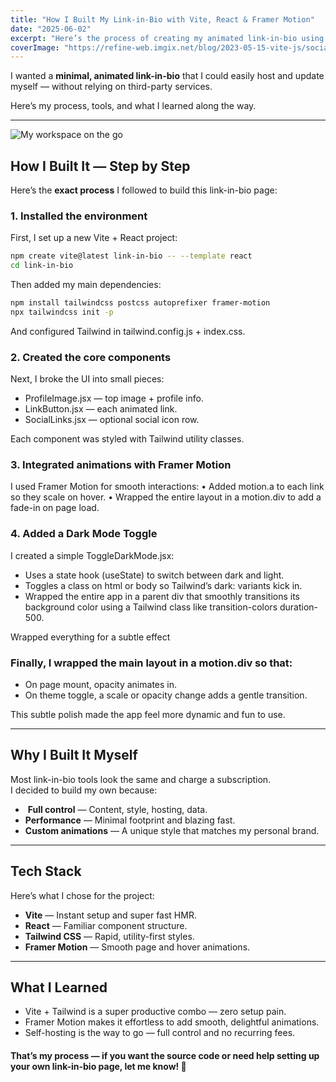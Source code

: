 ```yaml
---
title: "How I Built My Link-in-Bio with Vite, React & Framer Motion"
date: "2025-06-02"
excerpt: "Here’s the process of creating my animated link-in-bio using Vite, React, Tailwind CSS, and Framer Motion."
coverImage: "https://refine-web.imgix.net/blog/2023-05-15-vite-js/social-2.png?w=1788"
---
```


I wanted a **minimal, animated link-in-bio** that I could easily host and update myself — without relying on third-party services.

Here’s my process, tools, and what I learned along the way.

---


![My workspace on the go](/bio.jpg)

## How I Built It — Step by Step

Here’s the **exact process** I followed to build this link-in-bio page:

### 1.  Installed the environment
First, I set up a new Vite + React project:
```bash
npm create vite@latest link-in-bio -- --template react
cd link-in-bio
```

Then added my main dependencies:

```bash 
npm install tailwindcss postcss autoprefixer framer-motion
npx tailwindcss init -p
```

And configured Tailwind in tailwind.config.js + index.css.

### 2. Created the core components

Next, I broke the UI into small pieces:
- ProfileImage.jsx — top image + profile info.
- LinkButton.jsx — each animated link.
- SocialLinks.jsx — optional social icon row.

Each component was styled with Tailwind utility classes.

### 3. Integrated animations with Framer Motion

I used Framer Motion for smooth interactions:
	•	Added motion.a to each link so they scale on hover.
	•	Wrapped the entire layout in a motion.div to add a fade-in on page load.

### 4. Added a Dark Mode Toggle

I created a simple ToggleDarkMode.jsx:
- Uses a state hook (useState) to switch between dark and light.
- Toggles a class on html or body so Tailwind’s dark: variants kick in.
- Wrapped the entire app in a parent div that smoothly transitions its background color using a Tailwind class like transition-colors duration-500.

Wrapped everything for a subtle effect

###  Finally, I wrapped the main layout in a motion.div so that:
- On page mount, opacity animates in.
- On theme toggle, a scale or opacity change adds a gentle transition.

This subtle polish made the app feel more dynamic and fun to use.

---

## Why I Built It Myself

Most link-in-bio tools look the same and charge a subscription.  
I decided to build my own because:

- ️ **Full control** — Content, style, hosting, data.
-  **Performance** — Minimal footprint and blazing fast.
-  **Custom animations** — A unique style that matches my personal brand.

---

## Tech Stack

Here’s what I chose for the project:

- **Vite** — Instant setup and super fast HMR.
- ️**React** — Familiar component structure.
- **Tailwind CSS** — Rapid, utility-first styles.
- **Framer Motion** — Smooth page and hover animations.


---

## What I Learned
-  Vite + Tailwind is a super productive combo — zero setup pain.
-  Framer Motion makes it effortless to add smooth, delightful animations.
-  Self-hosting is the way to go — full control and no recurring fees.

#### That’s my process — if you want the source code or need help setting up your own link-in-bio page, let me know! 🚀

